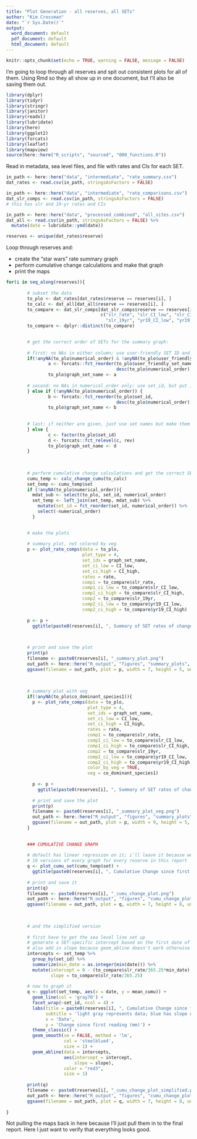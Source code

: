```yaml
---
title: "Plot Generation - all reserves, all SETs"
author: "Kim Cressman"
date: "`r Sys.Date()`"
output:
  word_document: default
  pdf_document: default
  html_document: default
---
```


```r
knitr::opts_chunk$set(echo = TRUE, warning = FALSE, message = FALSE)
```

I'm going to loop through all reserves and spit out consistent plots for all of them. Using Rmd so they all show up in one document, but I'll also be saving them out.  

```r
library(dplyr)
library(tidyr)
library(stringr)
library(janitor)
library(readxl)
library(lubridate)
library(here)
library(ggplot2)
library(forcats)
library(leaflet)
library(mapview)
source(here::here("R_scripts", "sourced", "000_functions.R"))
```


Read in metadata, sea level files, and file with rates and CIs for each SET.  

```r
in_path <- here::here("data", "intermediate", "rate_summary.csv")
dat_rates <- read.csv(in_path, stringsAsFactors = FALSE)

in_path <- here::here("data", "intermediate", "rate_comparisons.csv")
dat_slr_comps <- read.csv(in_path, stringsAsFactors = FALSE)
# this has slr and 19-yr rates and CIs

in_path <- here::here("data", "processed_combined", "all_sites.csv")
dat_all <- read.csv(in_path, stringsAsFactors = FALSE) %>% 
  mutate(date = lubridate::ymd(date))
```



```r
reserves <- unique(dat_rates$reserve)
```


Loop through reserves and:  

+  create the "star wars" rate summary graph  
+  perform cumulative change calculations and make that graph  
+  print the maps

```r
for(i in seq_along(reserves)){
        
        # subset the data
        to_plo <- dat_rates[dat_rates$reserve == reserves[i], ]
        to_calc <- dat_all[dat_all$reserve == reserves[i], ]
        to_compare <- dat_slr_comps[dat_slr_comps$reserve == reserves[i], 
                                    c("slr_rate", "slr_CI_low", "slr_CI_high",
                                      "slr_19yr", "yr19_CI_low", "yr19_CI_high")]
        to_compare <- dplyr::distinct(to_compare)

        
        # get the correct order of SETs for the summary graph:
        
        # first: no NAs in either column; use user-friendly SET ID and put it in order
        if(!anyNA(to_plo$numerical_order) & !anyNA(to_plo$user_friendly_set_name)){
                a <- forcats::fct_reorder(to_plo$user_friendly_set_name,
                                          desc(to_plo$numerical_order))
                to_plo$graph_set_name <- a
                
        # second: no NAs in numerical_order only: use set_id, but put it in order
        } else if (!anyNA(to_plo$numerical_order)) {
                b <- forcats::fct_reorder(to_plo$set_id,
                                          desc(to_plo$numerical_order))
                to_plo$graph_set_name <- b
            
                
        # last: if neither are given, just use set names but make them factors and reverse them so the first in the alphabet will be at the top
        } else {
                c <- factor(to_plo$set_id)
                d <- forcats::fct_relevel(c, rev)
                to_plo$graph_set_name <- d
        }
        
        
        
        # perform cumulative change calculations and get the correct SET order for the cumulative change graph (only using SET ID for now)
        cumu_temp <- calc_change_cumu(to_calc)
        set_temp <- cumu_temp$set
        if (!anyNA(to_plo$numerical_order)){
          mdat_sub <- select(to_plo, set_id, numerical_order)
          set_temp <- left_join(set_temp, mdat_sub) %>% 
            mutate(set_id = fct_reorder(set_id, numerical_order)) %>% 
            select(-numerical_order)
          }    
        

        # make the plots
        
        # summary plot, not colored by veg
        p <- plot_rate_comps(data = to_plo,
                             plot_type = 4,
                             set_ids = graph_set_name,
                             set_ci_low = CI_low,
                             set_ci_high = CI_high,
                             rates = rate,
                             comp1 = to_compare$slr_rate,
                             comp1_ci_low = to_compare$slr_CI_low,
                             comp1_ci_high = to_compare$slr_CI_high,
                             comp2 = to_compare$slr_19yr,
                             comp2_ci_low = to_compare$yr19_CI_low,
                             comp2_ci_high = to_compare$yr19_CI_high)
        
        p <- p +
          ggtitle(paste0(reserves[i], ", Summary of SET rates of change"))
          

       
        # print and save the plot 
        print(p)
        filename <- paste0(reserves[i], "_summary_plot.png")
        out_path <- here::here("R_output", "figures", "summary_plots", filename)
        ggsave(filename = out_path, plot = p, width = 7, height = 5, units = "in")
        
        
        
        # summary plot with veg
        if(!anyNA(to_plo$co_dominant_species1)){
          p <- plot_rate_comps(data = to_plo,
                               plot_type = 4,
                               set_ids = graph_set_name,
                               set_ci_low = CI_low,
                               set_ci_high = CI_high,
                               rates = rate,
                               comp1 = to_compare$slr_rate,
                               comp1_ci_low = to_compare$slr_CI_low,
                               comp1_ci_high = to_compare$slr_CI_high,
                               comp2 = to_compare$slr_19yr,
                               comp2_ci_low = to_compare$yr19_CI_low,
                               comp2_ci_high = to_compare$yr19_CI_high,
                               color_by_veg = TRUE,
                               veg = co_dominant_species1)
          
          p <- p +
            ggtitle(paste0(reserves[i], ", Summary of SET rates of change"))
          
          # print and save the plot 
          print(p)
          filename <- paste0(reserves[i], "_summary_plot_veg.png")
          out_path <- here::here("R_output", "figures", "summary_plots", filename)
          ggsave(filename = out_path, plot = p, width = 9, height = 5, units = "in")
        }
        
        
        ### CUMULATIVE CHANGE GRAPH
        
        # default has linear regression on it; i'll leave it because we don't need
        # 10 versions of every graph for every reserve in this report
        q <- plot_cumu_set(cumu_temp$set) +
          ggtitle(paste0(reserves[i], ", Cumulative Change since first reading"))
        
        # print and save it
        print(q)
        filename <- paste0(reserves[i], "_cumu_change_plot.png")
        out_path <- here::here("R_output", "figures", "cumu_change_plots", filename)
        ggsave(filename = out_path, plot = q, width = 7, height = 8, units = "in")
        
        
        
        # and the simplified version
        
        # first have to get the sea level line set up
        # generate a SET-specific intercept based on the first date of sampling at that SET
        # also add in slope because geom_abline doesn't work otherwise
        intercepts <- set_temp %>% 
          group_by(set_id) %>% 
          summarize(min_date = as.integer(min(date))) %>% 
          mutate(intercept = 0 - (to_compare$slr_rate/365.25*min_date),
                 slope = to_compare$slr_rate/365.25)
        
        # now to graph it
        q <- ggplot(set_temp, aes(x = date, y = mean_cumu)) +
          geom_line(col = 'gray70') +
          facet_wrap(~set_id, ncol = 4) +
          labs(title = paste0(reserves[i], ", Cumulative Change since first reading"), 
               subtitle = 'light gray represents data; blue has slope of SET change; \nred has slope of long-term sea level rise',
               x = 'Date',
               y = 'Change since first reading (mm)') +
          theme_classic() +
          geom_smooth(se = FALSE, method = 'lm', 
                      col = 'steelblue4',
                      size = 1) +
          geom_abline(data = intercepts,
                      aes(intercept = intercept,
                          slope = slope),
                      color = "red3",
                      size = 1)
        
        print(q)
        filename <- paste0(reserves[i], "_cumu_change_plot_simplified.png")
        out_path <- here::here("R_output", "figures", "cumu_change_plots", filename)
        ggsave(filename = out_path, plot = q, width = 7, height = 8, units = "in")
        
}

```


Not pulling the maps back in here because I'll just pull them in to the final report. Here I just want to verify that everything looks good.  